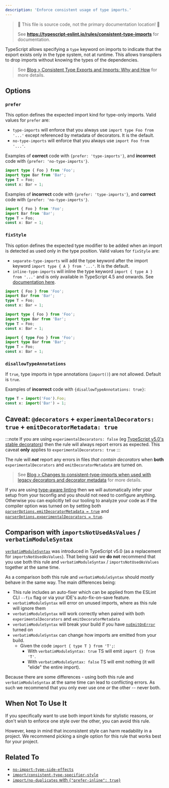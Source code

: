 ```yaml
---
description: 'Enforce consistent usage of type imports.'
---
```



> 🛑 This file is source code, not the primary documentation location! 🛑
>
> See **https://typescript-eslint.io/rules/consistent-type-imports** for documentation.

TypeScript allows specifying a `type` keyword on imports to indicate that the export exists only in the type system, not at runtime.
This allows transpilers to drop imports without knowing the types of the dependencies.

> See [Blog > Consistent Type Exports and Imports: Why and How](/blog/consistent-type-imports-and-exports-why-and-how) for more details.

## Options

### `prefer`

This option defines the expected import kind for type-only imports. Valid values for `prefer` are:

- `type-imports` will enforce that you always use `import type Foo from '...'` except referenced by metadata of decorators. It is the default.
- `no-type-imports` will enforce that you always use `import Foo from '...'`.

Examples of **correct** code with `{prefer: 'type-imports'}`, and **incorrect** code with `{prefer: 'no-type-imports'}`.

```ts option='{ "prefer": "type-imports" }' showPlaygroundButton
import type { Foo } from 'Foo';
import type Bar from 'Bar';
type T = Foo;
const x: Bar = 1;
```

Examples of **incorrect** code with `{prefer: 'type-imports'}`, and **correct** code with `{prefer: 'no-type-imports'}`.

```ts option='{ "prefer": "type-imports" }' showPlaygroundButton
import { Foo } from 'Foo';
import Bar from 'Bar';
type T = Foo;
const x: Bar = 1;
```

### `fixStyle`

This option defines the expected type modifier to be added when an import is detected as used only in the type position. Valid values for `fixStyle` are:

- `separate-type-imports` will add the type keyword after the import keyword `import type { A } from '...'`. It is the default.
- `inline-type-imports` will inline the type keyword `import { type A } from '...'` and is only available in TypeScript 4.5 and onwards. See [documentation here](https://www.typescriptlang.org/docs/handbook/release-notes/typescript-4-5.html#type-modifiers-on-import-names 'TypeScript 4.5 documentation on type modifiers and import names').

<Tabs>
<TabItem value="❌ Incorrect">

```ts
import { Foo } from 'Foo';
import Bar from 'Bar';
type T = Foo;
const x: Bar = 1;
```

</TabItem>
<TabItem value="✅ With `separate-type-imports`">

```ts option='{ "fixStyle": "separate-type-imports" }'
import type { Foo } from 'Foo';
import type Bar from 'Bar';
type T = Foo;
const x: Bar = 1;
```

</TabItem>
<TabItem value="✅ With `inline-type-imports`">

```ts option='{ "fixStyle": "inline-type-imports" }'
import { type Foo } from 'Foo';
import type Bar from 'Bar';
type T = Foo;
const x: Bar = 1;
```

</TabItem>
</Tabs>

### `disallowTypeAnnotations`

If `true`, type imports in type annotations (`import()`) are not allowed.
Default is `true`.

Examples of **incorrect** code with `{disallowTypeAnnotations: true}`:

```ts option='{ "disallowTypeAnnotations": true }' showPlaygroundButton
type T = import('Foo').Foo;
const x: import('Bar') = 1;
```

## Caveat: `@decorators` + `experimentalDecorators: true` + `emitDecoratorMetadata: true`

:::note
If you are using `experimentalDecorators: false` (eg [TypeScript v5.0's stable decorators](https://www.typescriptlang.org/docs/handbook/release-notes/typescript-5-0.html#decorators)) then the rule will always report errors as expected.
This caveat **only** applies to `experimentalDecorators: true`
:::

The rule will **_not_** report any errors in files _that contain decorators_ when **both** `experimentalDecorators` and `emitDecoratorMetadata` are turned on.

> See [Blog > Changes to consistent-type-imports when used with legacy decorators and decorator metadata](/blog/changes-to-consistent-type-imports-with-decorators) for more details.

If you are using [type-aware linting](https://typescript-eslint.io/linting/typed-linting) then we will automatically infer your setup from your tsconfig and you should not need to configure anything.
Otherwise you can explicitly tell our tooling to analyze your code as if the compiler option was turned on by setting both [`parserOptions.emitDecoratorMetadata = true`](https://typescript-eslint.io/packages/parser/#emitdecoratormetadata) and [`parserOptions.experimentalDecorators = true`](https://typescript-eslint.io/packages/parser/#experimentaldecorators).

## Comparison with `importsNotUsedAsValues` / `verbatimModuleSyntax`

[`verbatimModuleSyntax`](https://www.typescriptlang.org/tsconfig#verbatimModuleSyntax) was introduced in TypeScript v5.0 (as a replacement for `importsNotUsedAsValues`). That being said we **do not** recommend that you use both this rule and `verbatimModuleSyntax` / `importsNotUsedAsValues` together at the same time.

As a comparison both this rule and `verbatimModuleSyntax` should _mostly_ behave in the same way. The main differences being:

- This rule includes an auto-fixer which can be applied from the ESLint CLI `--fix` flag or via your IDE's auto-fix-on-save feature.
- `verbatimModuleSyntax` will error on unused imports, where as this rule will ignore them
- `verbatimModuleSyntax` will work correctly when paired with both `experimentalDecorators` and `emitDecoratorMetadata`
- `verbatimModuleSyntax` will break your build if you have [`noEmitOnError`](https://www.typescriptlang.org/tsconfig#noEmitOnError) turned on
- `verbatimModuleSyntax` can change how imports are emitted from your build.
  - Given the code `import { type T } from 'T';`:
    - With `verbatimModuleSyntax: true` TS will emit `import {} from 'T'`.
    - With `verbatimModuleSyntax: false` TS will emit nothing (it will "elide" the entire import).

Because there are some differences - using both this rule and `verbatimModuleSyntax` at the same time can lead to conflicting errors. As such we recommend that you only ever use one _or_ the other -- never both.

## When Not To Use It

If you specifically want to use both import kinds for stylistic reasons, or don't wish to enforce one style over the other, you can avoid this rule.

However, keep in mind that inconsistent style can harm readability in a project.
We recommend picking a single option for this rule that works best for your project.

## Related To

- [`no-import-type-side-effects`](./no-import-type-side-effects.mdx)
- [`import/consistent-type-specifier-style`](https://github.com/import-js/eslint-plugin-import/blob/main/docs/rules/consistent-type-specifier-style.mdx)
- [`import/no-duplicates` with `{"prefer-inline": true}`](https://github.com/import-js/eslint-plugin-import/blob/main/docs/rules/no-duplicates.md#inline-type-imports)
